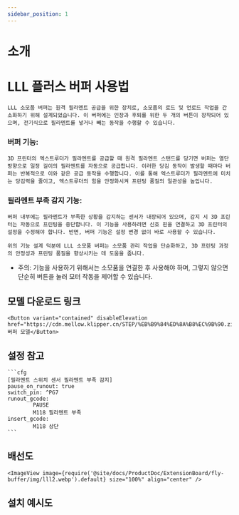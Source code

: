 ```yaml
---
sidebar_position: 1
---
```


# 소개

# LLL 플러스 버퍼 사용법

    LLL 소모품 버퍼는 원격 필라멘트 공급을 위한 장치로, 소모품의 로드 및 언로드 작업을 간소화하기 위해 설계되었습니다. 이 버퍼에는 인장과 후퇴를 위한 두 개의 버튼이 장착되어 있으며, 전기식으로 필라멘트를 넣거나 빼는 동작을 수행할 수 있습니다.

### 버퍼 기능:

    3D 프린터의 엑스트루더가 필라멘트를 공급할 때 원격 필라멘트 스탠드를 당기면 버퍼는 열단 방향으로 일정 길이의 필라멘트를 자동으로 공급합니다. 이러한 당김 동작이 발생할 때마다 버퍼는 반복적으로 이와 같은 공급 동작을 수행합니다. 이를 통해 엑스트루더가 필라멘트에 미치는 당김력을 줄이고, 엑스트루더의 힘을 안정화시켜 프린팅 품질의 일관성을 높입니다.

### 필라멘트 부족 감지 기능:

    버퍼 내부에는 필라멘트가 부족한 상황을 감지하는 센서가 내장되어 있으며, 감지 시 3D 프린터는 자동으로 프린팅을 중단합니다. 이 기능을 사용하려면 신호 핀을 연결하고 3D 프린터의 설정을 수정해야 합니다. 반면, 버퍼 기능은 설정 변경 없이 바로 사용할 수 있습니다.

    위의 기능 설계 덕분에 LLL 소모품 버퍼는 소모품 관리 작업을 단순화하고, 3D 프린팅 과정의 안정성과 프린팅 품질을 향상시키는 데 도움을 줍니다.

* 주의: 기능을 사용하기 위해서는 소모품을 연결한 후 사용해야 하며, 그렇지 않으면 단순히 버튼을 눌러 모터 작동을 제어할 수 있습니다.

## 모델 다운로드 링크

    <Button variant="contained" disableElevation href="https://cdn.mellow.klipper.cn/STEP/%EB%B9%84%ED%8A%B8%EC%9B%90.zip">버퍼 모델</Button>


## 설정 참고

    ```cfg
    [필라멘트 스위치 센서 필라멘트 부족 감지]
    pause_on_runout: true
    switch_pin: ^PG7
    runout_gcode:
            PAUSE
            M118 필라멘트 부족
    insert_gcode:
            M118 상단
    ```

## 배선도

    <ImageView image={require('@site/docs/ProductDoc/ExtensionBoard/fly-buffer/img/lll2.webp').default} size="100%" align="center" />

## 설치 예시도

<PdfView file="https://cdn.mellow.klipper.cn/SCH-PDF/buffer.pdf"/>
